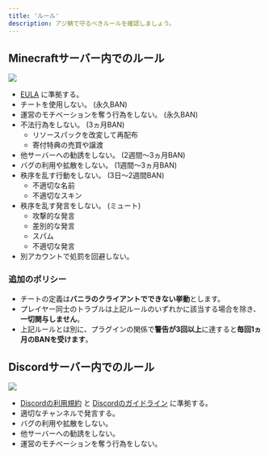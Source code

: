 ```yaml
---
title: 'ルール'
description: アジ鯖で守るべきルールを確認しましょう。
---
```


## Minecraftサーバー内でのルール

![](https://i.azisaba.net/logo-minecraft.webp)

- [EULA](https://account.mojang.com/documents/minecraft_eula) に準拠する。
- チートを使用しない。 (永久BAN)
- 運営のモチベーションを奪う行為をしない。 (永久BAN)
- 不法行為をしない。 (3ヵ月BAN)
  - リソースパックを改変して再配布
  - 寄付特典の売買や譲渡
- 他サーバーへの勧誘をしない。 (2週間～3ヵ月BAN)
- バグの利用や拡散をしない。 (1週間～3ヵ月BAN)
- 秩序を乱す行動をしない。 (3日～2週間BAN)
  - 不適切な名前
  - 不適切なスキン
- 秩序を乱す発言をしない。 (ミュート)
  - 攻撃的な発言
  - 差別的な発言
  - スパム
  - 不適切な発言
- 別アカウントで処罰を回避しない。

### 追加のポリシー

- チートの定義は**バニラのクライアントでできない挙動**とします。
- プレイヤー同士のトラブルは上記ルールのいずれかに該当する場合を除き、**一切関与しません**。
- 上記ルールとは別に、プラグインの関係で**警告が3回以上**に達すると**毎回1ヵ月のBANを受けます**。

## Discordサーバー内でのルール

![](https://i.azisaba.net/logo-discord.webp)

- [Discordの利用規約](https://discord.com/terms) と [Discordのガイドライン](https://discord.com/guidelines) に準拠する。
- 適切なチャンネルで発言する。
- バグの利用や拡散をしない。
- 他サーバーへの勧誘をしない。
- 運営のモチベーションを奪う行為をしない。
